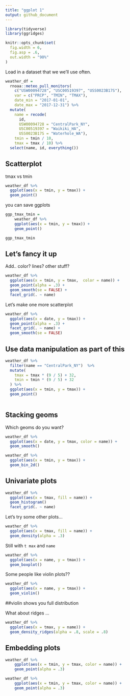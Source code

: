 ```yaml
---
title: "ggplot 1"
output: github_document
---
```


```r
library(tidyverse)
library(ggridges)

knitr::opts_chunk$set(
  fig.width = 6, 
  fig.asp = .6,
  out.width = "90%"
)
```

Load in a dataset that we we'll use often. 

```r
weather_df = 
  rnoaa::meteo_pull_monitors(
    c("USW00094728", "USC00519397", "USS0023B17S"),
    var = c("PRCP", "TMIN", "TMAX"), 
    date_min = "2017-01-01",
    date_max = "2017-12-31") %>%
  mutate(
    name = recode(
      id, 
      USW00094728 = "CentralPark_NY", 
      USC00519397 = "Waikiki_HA",
      USS0023B17S = "Waterhole_WA"),
    tmin = tmin / 10,
    tmax = tmax / 10) %>%
  select(name, id, everything())
```

## Scatterplot

tmax vs tmin

```r
weather_df %>%
  ggplot(aes(x = tmin, y = tmax)) +
  geom_point()
```

you can save ggplots

```r
ggp_tmax_tmin =
    weather_df %>%
    ggplot(aes(x = tmin, y = tmax)) +
    geom_point()

ggp_tmax_tmin
```

## Let's fancy it up

Add.. color? lines? other stuff?

```r
weather_df %>%
  ggplot(aes(x = tmin, y = tmax,  color = name)) + 
  geom_point(alpha = .3) +
  geom_smooth(se = FALSE) +
  facet_grid(. ~ name)
```

Let's make one more scatterplot

```r
weather_df %>%
  ggplot(aes(x = date, y = tmax)) +
  geom_point(alpha = .3) +
  facet_grid(. ~ name) +
  geom_smooth(se = FALSE)
```

## Use data manipulation as part of this 

```r
weather_df %>%
  filter(name == "CentralPark_NY")  %>%
  mutate(
    tmax = tmax * (9 / 5) + 32, 
    tmin = tmin * (9 / 5) + 32
  ) %>%
  ggplot(aes(x = tmin, y = tmax)) +
  geom_point()
  
```

## Stacking geoms 

Which geoms do you want?

```r
weather_df %>%
  ggplot(aes(x = date, y = tmax, color = name)) +
  geom_smooth()
```

```r
weather_df %>%
  ggplot(aes(x = tmin, y = tmax)) +
  geom_bin_2d()
```

## Univariate plots

```r
weather_df %>%
  ggplot(aes(x = tmax, fill = name)) +
  geom_histogram()
  facet_grid(. ~ name) 
```

Let's try some other plots...

```r
weather_df %>%
  ggplot(aes(x = tmax, fill = name)) +
  geom_density(alpha = .3)
```

Still with `t max` and `name`

```r
weather_df %>%
  ggplot(aes(x = name, y = tmax)) +
  geom_boxplot()
```

Some people like violin plots??

```r
weather_df %>%
  ggplot(aes(x = name, y = tmax)) +
  geom_violin()
```
 ##violin shows you full distribution
 
 What about ridges ...
 
```r
weather_df %>%
  ggplot(aes(x = tmax, y = name)) +
  geom_density_ridges(alpha = .8, scale = .8)
```
 
## Embedding plots

```r
weather_df %>%
    ggplot(aes(x = tmin, y = tmax, color = name)) +
    geom_point(alpha = .3)
```

```r
weather_df %>%
    ggplot(aes(x = tmin, y = tmax, color = name)) +
    geom_point(alpha = .3)


```

